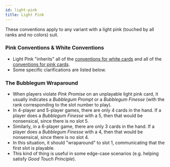 ```yaml
---
id: light-pink
title: Light Pink
---
```


These conventions apply to any variant with a light pink (touched by all ranks and no colors) suit.

### Pink Conventions & White Conventions

- Light Pink "inherits" all of the [conventions for white cards](white.mdx) and all of the [conventions for pink cards](pink.mdx).
- Some specific clarifications are listed below.

### The Bubblegum Wraparound

- When players violate _Pink Promise_ on an unplayable light pink card, it usually indicates a _Bubblegum Prompt_ or a _Bubblegum Finesse_ (with the rank corresponding to the slot number to play).
- In 4-player and 5-player games, there are only 4 cards in the hand. If a player does a _Bubblegum Finesse_ with a 5, then that would be nonsensical, since there is no slot 5.
- Similarly, in a 6-player game, there are only 3 cards in the hand. If a player does a _Bubblegum Finesse_ with a 4, then that would be nonsensical, since there is no slot 4.
- In this situation, it should "wraparound" to slot 1, communicating that the first slot is playable.
- This kind of thing is useful in some edge-case scenarios (e.g. helping satisfy _Good Touch Principle_).
